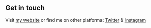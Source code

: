 ## Get in touch

Visit [my website](https://fauzy.eu.org) or find me on other platforms: [Twitter](https://www.twitter.com/wilfauzy) & [Instagram](https://www.instagram.com/wilfauzy/)
